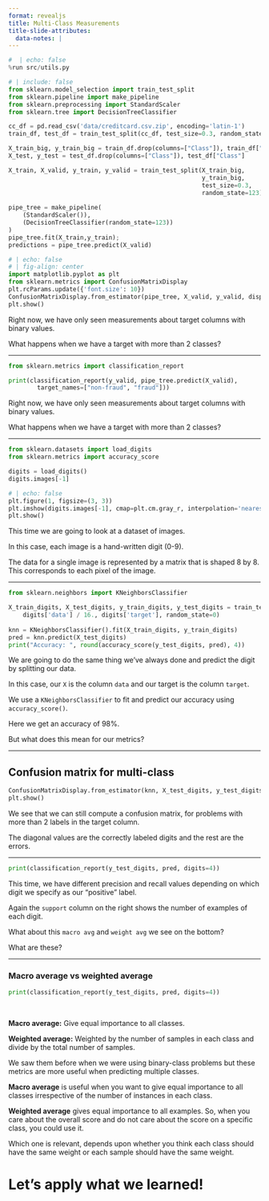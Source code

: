 ```yaml
---
format: revealjs
title: Multi-Class Measurements
title-slide-attributes:
  data-notes: |
---
```


```python
#  | echo: false
%run src/utils.py
```

```python
# | include: false
from sklearn.model_selection import train_test_split
from sklearn.pipeline import make_pipeline
from sklearn.preprocessing import StandardScaler
from sklearn.tree import DecisionTreeClassifier

cc_df = pd.read_csv('data/creditcard.csv.zip', encoding='latin-1')
train_df, test_df = train_test_split(cc_df, test_size=0.3, random_state=111)

X_train_big, y_train_big = train_df.drop(columns=["Class"]), train_df["Class"]
X_test, y_test = test_df.drop(columns=["Class"]), test_df["Class"]

X_train, X_valid, y_train, y_valid = train_test_split(X_train_big, 
                                                      y_train_big, 
                                                      test_size=0.3, 
                                                      random_state=123)
                                                      
pipe_tree = make_pipeline(
    (StandardScaler()),
    (DecisionTreeClassifier(random_state=123))
)
pipe_tree.fit(X_train,y_train);
predictions = pipe_tree.predict(X_valid)
```

```python
# | echo: false
# | fig-align: center
import matplotlib.pyplot as plt
from sklearn.metrics import ConfusionMatrixDisplay
plt.rcParams.update({'font.size': 10})
ConfusionMatrixDisplay.from_estimator(pipe_tree, X_valid, y_valid, display_labels=["Non fraud", "Fraud"], values_format="d", cmap="Blues");
plt.show()
```

:::{.notes} 
Right now, we have only seen measurements about target columns with binary values. 

What happens when we have a target with more than 2 classes?
:::

---

```python
from sklearn.metrics import classification_report

print(classification_report(y_valid, pipe_tree.predict(X_valid),
        target_names=["non-fraud", "fraud"]))
```

:::{.notes} 
Right now, we have only seen measurements about target columns with binary values. 

What happens when we have a target with more than 2 classes?
:::

---

```python
from sklearn.datasets import load_digits
from sklearn.metrics import accuracy_score

digits = load_digits()
digits.images[-1]
```


```python
# | echo: false
plt.figure(1, figsize=(3, 3))
plt.imshow(digits.images[-1], cmap=plt.cm.gray_r, interpolation='nearest')
plt.show()
```


:::{.notes} 
This time we are going to look at a dataset of images.

In this case, each image is a hand-written digit (0-9). 

The data for a single image is represented by a matrix that is shaped  8 by 8. This corresponds to each pixel of the image.
:::

---

```python
from sklearn.neighbors import KNeighborsClassifier

X_train_digits, X_test_digits, y_train_digits, y_test_digits = train_test_split(
    digits['data'] / 16., digits['target'], random_state=0)
    
knn = KNeighborsClassifier().fit(X_train_digits, y_train_digits)
pred = knn.predict(X_test_digits)
print("Accuracy: ", round(accuracy_score(y_test_digits, pred), 4))
```


:::{.notes} 
We are going to do the same thing we've always done and predict the digit by splitting our data. 

In this case, our `X` is the column `data` and our target is the column `target`. 

We use a `KNeighborsClassifier` to fit and predict our accuracy using `accuracy_score()`. 

Here we get an accuracy of 98%. 

But what does this mean for our metrics?
:::

---

## Confusion matrix for multi-class

```python
ConfusionMatrixDisplay.from_estimator(knn, X_test_digits, y_test_digits, cmap='gray_r');
plt.show()
```


:::{.notes} 
We see that we can still compute a confusion matrix, for problems with more than 2 labels in the target column. 

The diagonal values are the correctly labeled digits and the rest are the errors. 
:::

---

```python
print(classification_report(y_test_digits, pred, digits=4))
```


:::{.notes} 
This time, we have different precision and recall values depending on which digit we specify as our "positive" label. 

Again the `support` column on the right shows the number of examples of each digit. 

What about this `macro avg` and `weight avg` we see on the bottom? 

What are these?
:::

---

### Macro average vs weighted average

```python
print(classification_report(y_test_digits, pred, digits=4))
```

<br>

**Macro average:** Give equal importance to all classes.  

**Weighted average:** Weighted by the number of samples in each class and divide by the total number of samples.     


:::{.notes} 
We saw them before when we were using binary-class problems but these metrics are more useful when predicting multiple classes. 

**Macro average** is useful when you want to give equal importance to all classes irrespective of the number of instances in each class.

**Weighted average** gives equal importance to all examples. So, when you care about the overall score and do not care about the score on a specific class, you could use it.

Which one is relevant, depends upon whether you think each class should have the same weight or each sample should have the same weight. 
:::


# Let’s apply what we learned!
